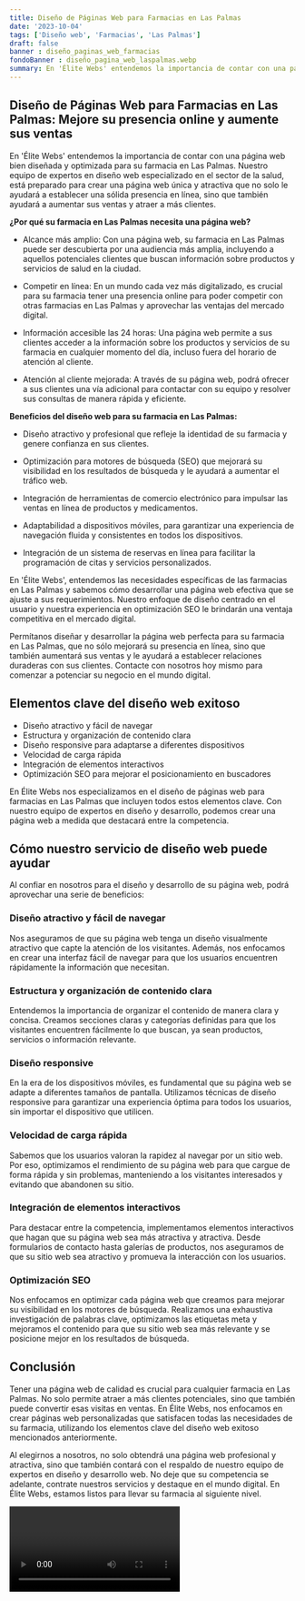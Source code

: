 ```yaml
---
title: Diseño de Páginas Web para Farmacias en Las Palmas
date: '2023-10-04'
tags: ['Diseño web', 'Farmacias', 'Las Palmas']
draft: false
banner : diseño_paginas_web_farmacias
fondoBanner : diseño_pagina_web_laspalmas.webp
summary: En 'Élite Webs' entendemos la importancia de contar con una página web bien diseñada y optimizada para su farmacia en Las Palmas. Nuestro equipo de expertos en diseño web especializado en el sector de la salud, está preparado para crear una página web única y atractiva que no solo le ayudará a establecer una sólida presencia en línea, sino que también ayudará a aumentar sus ventas y atraer a más clientes.
---
```


## Diseño de Páginas Web para Farmacias en Las Palmas: Mejore su presencia online y aumente sus ventas

En 'Élite Webs' entendemos la importancia de contar con una página web bien diseñada y optimizada para su farmacia en Las Palmas. Nuestro equipo de expertos en diseño web especializado en el sector de la salud, está preparado para crear una página web única y atractiva que no solo le ayudará a establecer una sólida presencia en línea, sino que también ayudará a aumentar sus ventas y atraer a más clientes.

**¿Por qué su farmacia en Las Palmas necesita una página web?**

- Alcance más amplio: Con una página web, su farmacia en Las Palmas puede ser descubierta por una audiencia más amplia, incluyendo a aquellos potenciales clientes que buscan información sobre productos y servicios de salud en la ciudad.

- Competir en línea: En un mundo cada vez más digitalizado, es crucial para su farmacia tener una presencia online para poder competir con otras farmacias en Las Palmas y aprovechar las ventajas del mercado digital.

- Información accesible las 24 horas: Una página web permite a sus clientes acceder a la información sobre los productos y servicios de su farmacia en cualquier momento del día, incluso fuera del horario de atención al cliente.

- Atención al cliente mejorada: A través de su página web, podrá ofrecer a sus clientes una vía adicional para contactar con su equipo y resolver sus consultas de manera rápida y eficiente.

**Beneficios del diseño web para su farmacia en Las Palmas:**

- Diseño atractivo y profesional que refleje la identidad de su farmacia y genere confianza en sus clientes.

- Optimización para motores de búsqueda (SEO) que mejorará su visibilidad en los resultados de búsqueda y le ayudará a aumentar el tráfico web.

- Integración de herramientas de comercio electrónico para impulsar las ventas en línea de productos y medicamentos.

- Adaptabilidad a dispositivos móviles, para garantizar una experiencia de navegación fluida y consistentes en todos los dispositivos.

- Integración de un sistema de reservas en línea para facilitar la programación de citas y servicios personalizados.

En 'Élite Webs', entendemos las necesidades específicas de las farmacias en Las Palmas y sabemos cómo desarrollar una página web efectiva que se ajuste a sus requerimientos. Nuestro enfoque de diseño centrado en el usuario y nuestra experiencia en optimización SEO le brindarán una ventaja competitiva en el mercado digital.

Permítanos diseñar y desarrollar la página web perfecta para su farmacia en Las Palmas, que no sólo mejorará su presencia en línea, sino que también aumentará sus ventas y le ayudará a establecer relaciones duraderas con sus clientes. Contacte con nosotros hoy mismo para comenzar a potenciar su negocio en el mundo digital.

<GifSeo />

<Cta />

## Elementos clave del diseño web exitoso

- Diseño atractivo y fácil de navegar
- Estructura y organización de contenido clara
- Diseño responsive para adaptarse a diferentes dispositivos
- Velocidad de carga rápida
- Integración de elementos interactivos
- Optimización SEO para mejorar el posicionamiento en buscadores

En Élite Webs nos especializamos en el diseño de páginas web para farmacias en Las Palmas que incluyen todos estos elementos clave. Con nuestro equipo de expertos en diseño y desarrollo, podemos crear una página web a medida que destacará entre la competencia.

## Cómo nuestro servicio de diseño web puede ayudar

Al confiar en nosotros para el diseño y desarrollo de su página web, podrá aprovechar una serie de beneficios:

### Diseño atractivo y fácil de navegar

Nos aseguramos de que su página web tenga un diseño visualmente atractivo que capte la atención de los visitantes. Además, nos enfocamos en crear una interfaz fácil de navegar para que los usuarios encuentren rápidamente la información que necesitan.

### Estructura y organización de contenido clara

Entendemos la importancia de organizar el contenido de manera clara y concisa. Creamos secciones claras y categorías definidas para que los visitantes encuentren fácilmente lo que buscan, ya sean productos, servicios o información relevante.

### Diseño responsive

En la era de los dispositivos móviles, es fundamental que su página web se adapte a diferentes tamaños de pantalla. Utilizamos técnicas de diseño responsive para garantizar una experiencia óptima para todos los usuarios, sin importar el dispositivo que utilicen.

### Velocidad de carga rápida

Sabemos que los usuarios valoran la rapidez al navegar por un sitio web. Por eso, optimizamos el rendimiento de su página web para que cargue de forma rápida y sin problemas, manteniendo a los visitantes interesados y evitando que abandonen su sitio.

### Integración de elementos interactivos

Para destacar entre la competencia, implementamos elementos interactivos que hagan que su página web sea más atractiva y atractiva. Desde formularios de contacto hasta galerías de productos, nos aseguramos de que su sitio web sea atractivo y promueva la interacción con los usuarios.

### Optimización SEO

Nos enfocamos en optimizar cada página web que creamos para mejorar su visibilidad en los motores de búsqueda. Realizamos una exhaustiva investigación de palabras clave, optimizamos las etiquetas meta y mejoramos el contenido para que su sitio web sea más relevante y se posicione mejor en los resultados de búsqueda.

## Conclusión

Tener una página web de calidad es crucial para cualquier farmacia en Las Palmas. No solo permite atraer a más clientes potenciales, sino que también puede convertir esas visitas en ventas. En Élite Webs, nos enfocamos en crear páginas web personalizadas que satisfacen todas las necesidades de su farmacia, utilizando los elementos clave del diseño web exitoso mencionados anteriormente.

Al elegirnos a nosotros, no solo obtendrá una página web profesional y atractiva, sino que también contará con el respaldo de nuestro equipo de expertos en diseño y desarrollo web. No deje que su competencia se adelante, contrate nuestros servicios y destaque en el mundo digital. En Élite Webs, estamos listos para llevar su farmacia al siguiente nivel.

<Video />

<CtaBot job='Farmacias' city='Las Palmas'/>

<Gmaps query='Las Palmas+españa+maps' />